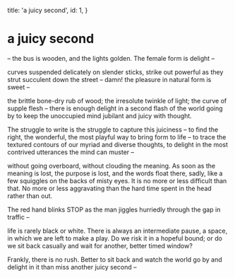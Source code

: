   title: 'a juicy second',
  id: 1,
}

<!--more-->

# a juicy second

– the bus is wooden, and the lights golden. The female form is delight –

curves suspended delicately on slender sticks, strike out powerful as they strut succulent down the street –
damn! the pleasure in natural form is sweet –

the brittle bone-dry rub of wood; the irresolute twinkle of light; the curve of supple flesh – there is enough delight in a second flash of the world going by to keep the unoccupied mind jubilant and juicy with thought.

The struggle to write is the struggle to capture this juiciness – to find the right, the wonderful, the most playful way to bring form to life – to trace the textured contours of our myriad and diverse thoughts, to delight in the most contrived utterances the mind can muster –

without going overboard, without clouding the meaning. As soon as the meaning is lost, the purpose is lost, and the words float there, sadly, like a few squiggles on the backs of misty eyes. It is no more or less difficult than that. No more or less aggravating than the hard time spent in the head rather than out.

The red hand blinks STOP as the man jiggles hurriedly through the gap in traffic –

life is rarely black or white. There is always an intermediate pause, a space, in which we are left to make a play. Do we risk it in a hopeful bound; or do we sit back casually and wait for another, better timed window?

Frankly, there is no rush. Better to sit back and watch the world go by and delight in it than miss another juicy second –
